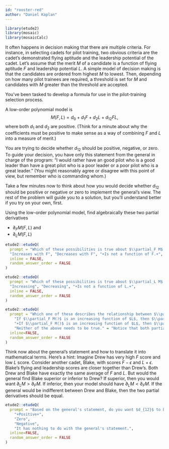 ```yaml
---
id: "rooster-red"
author: "Daniel Kaplan"
---
```


```r
library(etude2)
library(mosaic)
library(mosaicCalc)
```

It often happens in decision making that there are multiple criteria. For instance, in selecting cadets for pilot training, two obvious criteria are the cadet's demonstrated flying aptitude and the leadership potential of the cadet. Let's assume that the merit $M$ of a candidate is a function of flying aptitude $F$ and leadership potential $L$.  A simple model of decision making is that the candidates are ordered from highest $M$ to lowest. Then, depending on how many pilot trainees are required, a threshold is set for $M$ and candidates with $M$ greater than the threshold are accepted.

You've been tasked to develop a formula for use in the pilot-training selection process.

A low-order polynomial model is $$M(F, L) = d_0 + d_1 F + d_2 L + d_{12} F L ,$$ where both $d_1$ and $d_2$ are positive. (Think for a minute about why the coefficients must be positive to make sense as a way of combining $F$ and $L$ into a measure of merit.)

You are trying to decide whether $d_{12}$ should be positive, negative, or zero. To guide your decision, you have only this statement from the general in charge of the program: "I would rather have an good pilot who is a good leader than have a great pilot who is a poor leader or a poor pilot who is a great leader." (You might reasonably agree or disagree with this point of view, but remember who is commanding whom.)

Take a few minutes now to think about how you would decide whether $d_{12}$ should be positive or negative or zero to implement the general's view. The rest of the problem will guide you to a solution, but you'll understand better if you try on your own, first.

Using the low-order polynomial model, find algebraically these two partial derivatives

- $\partial_F M(F, L)$ and
- $\partial_L M(F, L)$

```r
etude2::etudeQ(
  prompt = "Which of these possibilities is true about $\\partial_F M$ as a function of $F$?",
  "Increases with F", "Decreases with F", "+Is not a function of F.+",
  inline = FALSE,
  random_answer_order = FALSE
)
```

```r
etude2::etudeQ(
  prompt = "Which of these possibilities is true about $\\partial_L M$ as a function of $L$?",
  "Increasing", "Decreasing", "+Is not a function of L.+",
  inline = FALSE,
  random_answer_order = FALSE
)
```

```r
etude2::etudeQ(
  prompt = "Which one of these describes the relationship between $\\partial_F M()$ as a function of $L$ and $\\partial_L M()$ as a function of $F$? (Hint: Remember that $d_1$ and $d_2$ are specified as being positive.)",
    "If $\\partial_F M()$ is an increasing function of $L$, then $\\partial_L M()$ must be a decreasing function of $F$." = "Notice that both partials involve the same $d_{12}$ coefficient.",
    "+If $\\partial_F M()$ is an increasing function of $L$, then $\\partial_L M()$ must be an increasing function of $F$.+" = "",
    "Neither of the above needs to be true." = "Notice that both partials involve the same $d_{12}$ coefficient.",
  inline=FALSE,
  random_answer_order = FALSE
)
```

Think now about the general's statement and how to translate it into mathematical terms. Here's a hint: Imagine Drew has very high $F$ score and low $L$ score. Consider another cadet, Blake, with scores $F-\epsilon$ and $L + \epsilon$. Blake's flying and leadership scores  are closer together than Drew's. Both Drew and Blake have exactly the same average of $F$ and $L$. But would the general find Blake superior or inferior to Drew? If superior, then you would want $\partial_L M > \partial_F M$. If inferior, then your model should have $\partial_L M < \partial_F M$. If the general would be indifferent between Drew and Blake, then the two partial derivatives should be equal.


```r
etude2::etudeQ(
  prompt = "Based on the general's statement, do you want $d_{12}$ to be positive, negative, or zero?",
    "+Positive+",
    "Zero",
    "Negative",
    "It has nothing to do with the general's statement.",
  inline=FALSE,
  random_answer_order = FALSE
)
```
